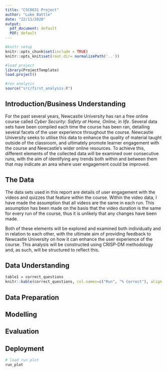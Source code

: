 ```yaml
---
title: "CSC8631 Project"
author: "Luke Battle"
date: "22/11/2020"
output:
  pdf_document: default
  PDF: default
---
```


```r
#knitr setup
knitr::opts_chunk$set(include = TRUE)
knitr::opts_knit$set(root.dir= normalizePath('..'))
```

```r
#load project
library(ProjectTemplate)
load.project()

#run analysis
source("src/first_analysis.R")

```

## Introduction/Business Understanding

For the past several years, Newcastle University has ran a free online course called *Cyber Security: Safety at Home, Online, in life*. Several data sets have been compiled each time the course has been ran, detailing several facets of the user experience throughout the course. Newcastle University seeks to utilise this data to enhance the quality of material taught outside of the classroom, and ultimately promote learner engagement with the course and Newcastle's wider online resources. To achieve this, different elements of the collected data will be examined over consecutive runs, with the aim of identifying any trends both within and between them that may indicate an area where user engagement could be improved.   


## The Data

The data sets used in this report are details of user engagement with the videos and quizzes that feature within the course. Within the video data, I have made the assumption that all videos are the same in each run. This assumption has been made on the basis that the video duration is the same for every run of the course, thus it is unlikely that any changes have been made.


Both of these elements will be explored and examined both individually and in relation to each other, with the ultimate aim of providing feedback to Newcastle University on how it can enhance the user experience of the course. This analysis will be constructed using CRISP-DM methodology and, as such, will be structured to reflect this.


## Data Understanding

```r
table1 = correct_questions
knitr::kable(correct_questions, col.names=c("Run", "% Correct"), align = "c")
```



## Data Preparation


## Modelling


## Evaluation


## Deployment






```r
# load run plot
run_plot
```









